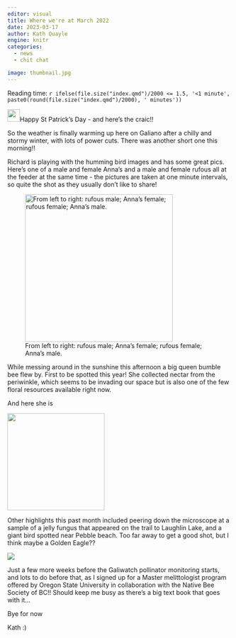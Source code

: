 ```yaml
---
editor: visual
title: Where we're at March 2022
date: 2023-03-17
author: Kath Quayle
engine: knitr
categories:
  - news
  - chit chat

image: thumbnail.jpg
---
```


Reading time: `r ifelse(file.size("index.qmd")/2000 <= 1.5, '<1 minute', paste0(round(file.size("index.qmd")/2000), ' minutes'))`

![](images/paste-7D27BC1E.png){width="28"}Happy St Patrick's Day - and here's the craic!!

So the weather is finally warming up here on Galiano after a chilly and stormy winter, with lots of power cuts. There was another short one this morning!!

Richard is playing with the humming bird images and has some great pics. Here's one of a male and female Anna's and a male and female rufous all at the feeder at the same time - the pictures are taken at one minute intervals, so quite the shot as they usually don't like to share!

![From left to right: rufous male; Anna's female; rufous female; Anna's male.](images/one_of_each.jpg){fig-align="center" width="333"}

While messing around in the sunshine this afternoon a big queen bumble bee flew by. First to be spotted this year! She collected nectar from the periwinkle, which seems to be invading our space but is also one of the few floral resources available right now.

And here she is

![](images/IMG_20230317_140553901__exported_stabilized_1679111250975.gif){fig-align="center" width="219"}

Other highlights this past month included peering down the microscope at a sample of a jelly fungus that appeared on the trail to Laughlin Lake, and a giant bird spotted near Pebble beach. Too far away to get a good shot, but I think maybe a Golden Eagle??

![](images/paste-FA54F6F6.png)

Just a few more weeks before the Galiwatch pollinator monitoring starts, and lots to do before that, as I signed up for a Master melittologist program offered by Oregon State University in collaboration with the Native Bee Society of BC!! Should keep me busy as there's a big text book that goes with it...

Bye for now

Kath :)
